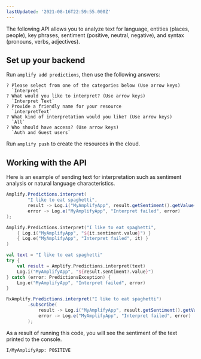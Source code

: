 ```yaml
---
lastUpdated: '2021-08-16T22:59:55.000Z'
---
```

The following API allows you to analyze text for language, entities (places, people), key phrases, sentiment (positive, neutral, negative), and syntax (pronouns, verbs, adjectives).

## Set up your backend

Run `amplify add predictions`, then use the following answers:

```console
? Please select from one of the categories below (Use arrow keys)
  `Interpret`
? What would you like to interpret? (Use arrow keys)
  `Interpret Text`
? Provide a friendly name for your resource
  `interpretText`
? What kind of interpretation would you like? (Use arrow keys)
  `All`
? Who should have access? (Use arrow keys)
  `Auth and Guest users`
```

Run `amplify push` to create the resources in the cloud.

## Working with the API

Here is an example of sending text for interpretation such as sentiment analysis or natural language characteristics.

<BlockSwitcher>
<Block name="Java">

```java
Amplify.Predictions.interpret(
        "I like to eat spaghetti",
        result -> Log.i("MyAmplifyApp", result.getSentiment().getValue().toString()),
        error -> Log.e("MyAmplifyApp", "Interpret failed", error)
);
```

</Block>
<Block name="Kotlin - Callbacks">

```kotlin
Amplify.Predictions.interpret("I like to eat spaghetti",
    { Log.i("MyAmplifyApp", "${it.sentiment.value}") }
    { Log.e("MyAmplifyApp", "Interpret failed", it) }
)
```

</Block>
<Block name="Kotlin - Coroutines (Beta)">

```kotlin
val text = "I like to eat spaghetti"
try {
    val result = Amplify.Predictions.interpret(text)
    Log.i("MyAmplifyApp", "${result.sentiment?.value}")
} catch (error: PredictionsException) {
    Log.e("MyAmplifyApp", "Interpret failed", error)
}
```

</Block>
<Block name="RxJava">

```java
RxAmplify.Predictions.interpret("I like to eat spaghetti")
        .subscribe(
            result -> Log.i("MyAmplifyApp", result.getSentiment().getValue().toString()),
            error -> Log.e("MyAmplifyApp", "Interpret failed", error)
        );
```

</Block>
</BlockSwitcher>

As a result of running this code, you will see the sentiment of the text printed to the console.

```console
I/MyAmplifyApp: POSITIVE
```
